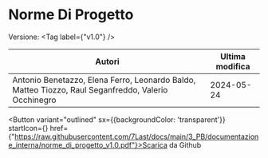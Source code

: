 

# Norme Di Progetto

Versione: <Tag label={"v1.0"} />



|                                               Autori                                              |Ultima modifica|
|---------------------------------------------------------------------------------------------------|---------------|
|Antonio Benetazzo, Elena Ferro, Leonardo Baldo, Matteo Tiozzo, Raul Seganfreddo, Valerio Occhinegro|   2024-05-24  |

<Button variant="outlined" sx={{backgroundColor: 'transparent'}} startIcon={<GithubIcon />} href={"https://raw.githubusercontent.com/7Last/docs/main/3_PB/documentazione_interna/norme_di_progetto_v1.0.pdf"}>Scarica da Github</Button>
